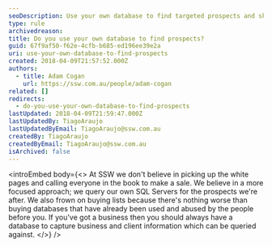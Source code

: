 ```yaml
---
seoDescription: Use your own database to find targeted prospects and skip buying lists that may be outdated or used before.
type: rule
archivedreason:
title: Do you use your own database to find prospects?
guid: 67f9af50-f62e-4cfb-b685-ed196ee39e2a
uri: use-your-own-database-to-find-prospects
created: 2018-04-09T21:57:52.000Z
authors:
  - title: Adam Cogan
    url: https://ssw.com.au/people/adam-cogan
related: []
redirects:
  - do-you-use-your-own-database-to-find-prospects
lastUpdated: 2018-04-09T21:59:47.000Z
lastUpdatedBy: TiagoAraujo
lastUpdatedByEmail: TiagoAraujo@ssw.com.au
createdBy: TiagoAraujo
createdByEmail: TiagoAraujo@ssw.com.au
isArchived: false
---
```


<introEmbed
  body={<>
At SSW we don't believe in picking up the white pages and calling everyone in the book to make a sale. We believe in a more focused approach; we query our own SQL Servers for the prospects we're after. We also frown on buying lists because there's nothing worse than buying databases that have already been used and abused by the people before you. If you've got a business then you should always have a database to capture business and client information which can be queried against.
  </>}
/>
